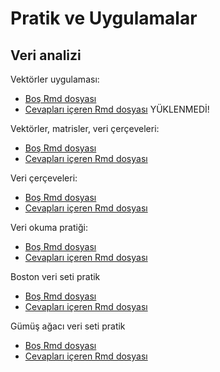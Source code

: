 # Pratik ve Uygulamalar

## Veri analizi

Vektörler uygulaması: 

+ [Boş Rmd dosyası](https://raw.githubusercontent.com/emrahkirdok/ybva/main/10-ekler/pratikler/vektorler.Rmd)
+ [Cevapları içeren Rmd dosyası]() YÜKLENMEDİ!

Vektörler, matrisler, veri çerçeveleri:

+ [Boş Rmd dosyası](https://raw.githubusercontent.com/emrahkirdok/ybva/main/10-ekler/pratikler/vektorler-matrisler-veri-cerceveleri.Rmd)
+ [Cevapları içeren Rmd dosyası](https://raw.githubusercontent.com/emrahkirdok/ybva/main/10-ekler/pratikler/cevaplar/vektorler-matrisler-veri-cerceveleri.Rmd)

Veri çerçeveleri:

+ [Boş Rmd dosyası](https://raw.githubusercontent.com/emrahkirdok/ybva/main/10-ekler/pratikler/veri-cerceveleri.Rmd)
+ [Cevapları içeren Rmd dosyası](https://raw.githubusercontent.com/emrahkirdok/ybva/main/10-ekler/pratikler/cevaplar/veri-cerceveleri.Rmd)

Veri okuma pratiği:

+ [Boş Rmd dosyası](https://raw.githubusercontent.com/emrahkirdok/ybva/main/10-ekler/pratikler/pratik-veri-okuma.Rmd)
+ [Cevapları içeren Rmd dosyası](https://raw.githubusercontent.com/emrahkirdok/ybva/main/10-ekler/pratikler/cevaplar/pratik-veri-okuma.Rmd)

Boston veri seti pratik

+ [Boş Rmd dosyası](https://raw.githubusercontent.com/emrahkirdok/ybva/main/10-ekler/pratikler/boston.Rmd)
+ [Cevapları içeren Rmd dosyası](https://raw.githubusercontent.com/emrahkirdok/ybva/main/10-ekler/pratikler/cevaplar/boston-cevaplar.Rmd)

Gümüş ağacı veri seti pratik

+ [Boş Rmd dosyası](https://raw.githubusercontent.com/emrahkirdok/ybva/main/10-ekler/pratikler/gumus-agaci.Rmd)
+ [Cevapları içeren Rmd dosyası](https://raw.githubusercontent.com/emrahkirdok/ybva/main/10-ekler/pratikler/cevaplar/gumus-agaci.Rmd)